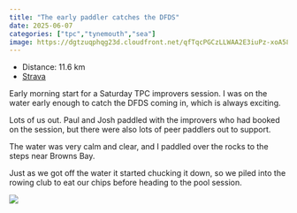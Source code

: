 ---
title: "The early paddler catches the DFDS"
date: 2025-06-07
categories: ["tpc","tynemouth","sea"]
image: https://dgtzuqphqg23d.cloudfront.net/qfTqcPGCzLLWAA2E3iuPz-xoA58JqBnimbd2-vv9Sss-768x575.jpg
---

- Distance: 11.6 km
- [Strava](https://www.strava.com/activities/14725259186)

Early morning start for a Saturday TPC improvers session. I was on the water early enough to catch the DFDS coming in, which is always exciting.

Lots of us out. Paul and Josh paddled with the improvers who had booked on the session, but there were also lots of peer paddlers out to support.

The water was very calm and clear, and I paddled over the rocks to the steps near Browns Bay.

Just as we got off the water it started chucking it down, so we piled into the rowing club to eat our chips before heading to the pool session.

![](https://dgtzuqphqg23d.cloudfront.net/qfTqcPGCzLLWAA2E3iuPz-xoA58JqBnimbd2-vv9Sss-768x575.jpg)



